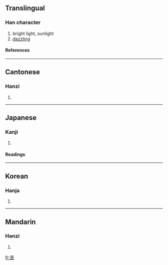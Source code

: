 ==Translingual==
===Han character===
{{Han char|rn=72|rad=日|as=05|sn=9|four=6010<sub>8</sub>|canj=日卜廿 (AYT)}}
# bright light, sunlight
# [[dazzling]]
====References====
{{Han ref|kx=0494.030|dkj=13862|dj=0858.090|hdz=21503.090|uh=6631|ud=26161|bh=AC52|bd=44114}}
----
==Cantonese==
===Hanzi===
{{yue-hanzi|jyut=|y=yuk1}}
# {{defn|Cantonese}}
----
==Japanese==
===Kanji===
{{ja-kanji|grade=|rs=日05}}
# {{defn|Japanese}} 
====Readings====
{{ja-readings|on=[[いく]] (iku)|kun=[[あきらか]] (akiraka)}}
----
==Korean==
===Hanja===
{{ko-hanja|hangeul=욱|eumhun=|rv=uk|mr=uk|y=wuk}}
# {{defn|Korean}}
----
==Mandarin==
===Hanzi===
{{cmn-hanzi|pin=[[yì]] (yi4), [[yù]] (yu4)|wg=i<sup>4</sup>, yü<sup>4</sup>}}
# {{defn|Mandarin}}

[[fr:昱]]